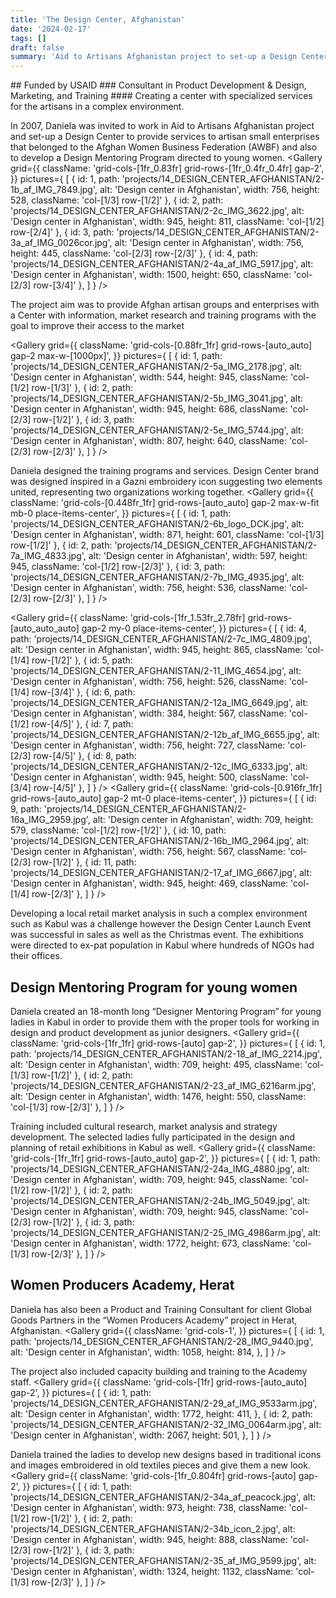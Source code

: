 ```yaml
---
title: 'The Design Center, Afghanistan'
date: '2024-02-17'
tags: []
draft: false
summary: 'Aid to Artisans Afghanistan project to set-up a Design Center that provides services to artisan small enterprises of the Afghan Women Business Federation (AWBF) and to develop a Design Mentoring Program for young women.'
---
```

<DivContainer>
## Funded by USAID
### Consultant in Product Development & Design, Marketing, and Training
#### Creating a center with specialized services for the artisans in a complex environment. 

In 2007, Daniela was invited to work in Aid to Artisans Afghanistan project and set-up a Design Center to provide services to artisan small enterprises that belonged to the Afghan Women Business Federation (AWBF) and also to develop a Design Mentoring Program directed to young women.
<Gallery
  grid={{
    className: 'grid-cols-[1fr_0.83fr] grid-rows-[1fr_0.4fr_0.4fr] gap-2',
  }} 
  pictures={
    [
      {
        id: 1,
        path: 'projects/14_DESIGN_CENTER_AFGHANISTAN/2-1b_af_IMG_7849.jpg',
        alt: 'Design center in Afghanistan',
        width: 756,
        height: 528,
        className: 'col-[1/3] row-[1/2]'
      },
      {
        id: 2,
        path: 'projects/14_DESIGN_CENTER_AFGHANISTAN/2-2c_IMG_3622.jpg',
        alt: 'Design center in Afghanistan',
        width: 945,
        height: 811,
        className: 'col-[1/2] row-[2/4]'
      },
      {
        id: 3,
        path: 'projects/14_DESIGN_CENTER_AFGHANISTAN/2-3a_af_IMG_0026cor.jpg',
        alt: 'Design center in Afghanistan',
        width: 756,
        height: 445,
        className: 'col-[2/3] row-[2/3]'
      },
      {
        id: 4,
        path: 'projects/14_DESIGN_CENTER_AFGHANISTAN/2-4a_af_IMG_5917.jpg',
        alt: 'Design center in Afghanistan',
        width: 1500,
        height: 650,
        className: 'col-[2/3] row-[3/4]'
      },
    ]
  }
/>

The project aim was to provide Afghan artisan groups and enterprises with a Center with information, market research and training programs with the goal to improve their access to the market

<Gallery
  grid={{
    className: 'grid-cols-[0.88fr_1fr] grid-rows-[auto_auto] gap-2 max-w-[1000px]',
  }} 
  pictures={
    [
      {
        id: 1,
        path: 'projects/14_DESIGN_CENTER_AFGHANISTAN/2-5a_IMG_2178.jpg',
        alt: 'Design center in Afghanistan',
        width: 544,
        height: 945,
        className: 'col-[1/2] row-[1/3]'
      },
      {
        id: 2,
        path: 'projects/14_DESIGN_CENTER_AFGHANISTAN/2-5b_IMG_3041.jpg',
        alt: 'Design center in Afghanistan',
        width: 945,
        height: 686,
        className: 'col-[2/3] row-[1/2]'
      },
      {
        id: 3,
        path: 'projects/14_DESIGN_CENTER_AFGHANISTAN/2-5e_IMG_5744.jpg',
        alt: 'Design center in Afghanistan',
        width: 807,
        height: 640,
        className: 'col-[2/3] row-[2/3]'
      },
    ]
  }
/>

Daniela designed the training programs and services. Design Center brand was designed inspired in a Gazni embroidery icon suggesting two elements united, representing two organizations working together.
<Gallery
  grid={{
    className: 'grid-cols-[0.448fr_1fr] grid-rows-[auto_auto] gap-2 max-w-fit mb-0 place-items-center',
  }} 
  pictures={
    [
      {
        id: 1,
        path: 'projects/14_DESIGN_CENTER_AFGHANISTAN/2-6b_logo_DCK.jpg',
        alt: 'Design center in Afghanistan',
        width: 871,
        height: 601,
        className: 'col-[1/3] row-[1/2]'
      },
      {
        id: 2,
        path: 'projects/14_DESIGN_CENTER_AFGHANISTAN/2-7a_IMG_4833.jpg',
        alt: 'Design center in Afghanistan',
        width: 597,
        height: 945,
        className: 'col-[1/2] row-[2/3]'
      },
      {
        id: 3,
        path: 'projects/14_DESIGN_CENTER_AFGHANISTAN/2-7b_IMG_4935.jpg',
        alt: 'Design center in Afghanistan',
        width: 756,
        height: 536,
        className: 'col-[2/3] row-[2/3]'
      },
    ]
  }
/>

<Gallery
  grid={{
    className: 'grid-cols-[1fr_1.53fr_2.78fr] grid-rows-[auto_auto_auto] gap-2 my-0 place-items-center',
  }} 
  pictures={
    [
      {
        id: 4,
        path: 'projects/14_DESIGN_CENTER_AFGHANISTAN/2-7c_IMG_4809.jpg',
        alt: 'Design center in Afghanistan',
        width: 945,
        height: 865,
        className: 'col-[1/4] row-[1/2]'
      },
      {
        id: 5,
        path: 'projects/14_DESIGN_CENTER_AFGHANISTAN/2-11_IMG_4654.jpg',
        alt: 'Design center in Afghanistan',
        width: 756,
        height: 526,
        className: 'col-[1/4] row-[3/4]'
      },
      {
        id: 6,
        path: 'projects/14_DESIGN_CENTER_AFGHANISTAN/2-12a_IMG_6649.jpg',
        alt: 'Design center in Afghanistan',
        width: 384,
        height: 567,
        className: 'col-[1/2] row-[4/5]'
      },
      {
        id: 7,
        path: 'projects/14_DESIGN_CENTER_AFGHANISTAN/2-12b_af_IMG_6655.jpg',
        alt: 'Design center in Afghanistan',
        width: 756,
        height: 727,
        className: 'col-[2/3] row-[4/5]'
      },
      {
        id: 8,
        path: 'projects/14_DESIGN_CENTER_AFGHANISTAN/2-12c_IMG_6333.jpg',
        alt: 'Design center in Afghanistan',
        width: 945,
        height: 500,
        className: 'col-[3/4] row-[4/5]'
      },
    ]
  }
/>
<Gallery
  grid={{
    className: 'grid-cols-[0.916fr_1fr] grid-rows-[auto_auto] gap-2 mt-0 place-items-center',
  }} 
  pictures={
    [
      {
        id: 9,
        path: 'projects/14_DESIGN_CENTER_AFGHANISTAN/2-16a_IMG_2959.jpg',
        alt: 'Design center in Afghanistan',
        width: 709,
        height: 579,
        className: 'col-[1/2] row-[1/2]'
      },
      {
        id: 10,
        path: 'projects/14_DESIGN_CENTER_AFGHANISTAN/2-16b_IMG_2964.jpg',
        alt: 'Design center in Afghanistan',
        width: 756,
        height: 567,
        className: 'col-[2/3] row-[1/2]'
      },
      {
        id: 11,
        path: 'projects/14_DESIGN_CENTER_AFGHANISTAN/2-17_af_IMG_6667.jpg',
        alt: 'Design center in Afghanistan',
        width: 945,
        height: 469,
        className: 'col-[1/4] row-[2/3]'
      },
    ]
  }
/>

Developing a local retail market analysis in such a complex environment such as Kabul was a challenge however the Design Center Launch Event was successful in sales as well as the Christmas event. The exhibitions were directed to ex-pat population in Kabul where hundreds of NGOs had their offices.

## Design Mentoring Program for young women 

Daniela created an 18-month long “Designer Mentoring Program” for young ladies in Kabul in order to provide them with the proper tools for working in design and product development as junior designers.
<Gallery
  grid={{
    className: 'grid-cols-[1fr_1fr] grid-rows-[auto] gap-2',
  }} 
  pictures={
    [
      {
        id: 1,
        path: 'projects/14_DESIGN_CENTER_AFGHANISTAN/2-18_af_IMG_2214.jpg',
        alt: 'Design center in Afghanistan',
        width: 709,
        height: 495,
        className: 'col-[1/3] row-[1/2]'
      },
      {
        id: 2,
        path: 'projects/14_DESIGN_CENTER_AFGHANISTAN/2-23_af_IMG_6216arm.jpg',
        alt: 'Design center in Afghanistan',
        width: 1476,
        height: 550,
        className: 'col-[1/3] row-[2/3]'
      },
    ]
  }
/>

Training included cultural research, market analysis and strategy development. The selected ladies fully participated in the design and planning of retail exhibitions in Kabul as well.
<Gallery
  grid={{
    className: 'grid-cols-[1fr_1fr] grid-rows-[auto_auto] gap-2',
  }} 
  pictures={
    [
      {
        id: 1,
        path: 'projects/14_DESIGN_CENTER_AFGHANISTAN/2-24a_IMG_4880.jpg',
        alt: 'Design center in Afghanistan',
        width: 709,
        height: 945,
        className: 'col-[1/2] row-[1/2]'
      },
      {
        id: 2,
        path: 'projects/14_DESIGN_CENTER_AFGHANISTAN/2-24b_IMG_5049.jpg',
        alt: 'Design center in Afghanistan',
        width: 709,
        height: 945,
        className: 'col-[2/3] row-[1/2]'
      },
      {
        id: 3,
        path: 'projects/14_DESIGN_CENTER_AFGHANISTAN/2-25_IMG_4986arm.jpg',
        alt: 'Design center in Afghanistan',
        width: 1772,
        height: 673,
        className: 'col-[1/3] row-[2/3]'
      },
    ]
  }
/>

## Women Producers Academy, Herat

Daniela has also been a Product and Training Consultant for client Global Goods Partners in the “Women Producers Academy” project in Herat, Afghanistan.
<Gallery
  grid={{
    className: 'grid-cols-1',
  }} 
  pictures={
    [
      {
        id: 1,
        path: 'projects/14_DESIGN_CENTER_AFGHANISTAN/2-28_IMG_9440.jpg',
        alt: 'Design center in Afghanistan',
        width: 1058,
        height: 814,
      },
    ]
  }
/>

The project also included capacity building and training to the Academy staff.
<Gallery
  grid={{
    className: 'grid-cols-[1fr] grid-rows-[auto_auto] gap-2',
  }} 
  pictures={
    [
      {
        id: 1,
        path: 'projects/14_DESIGN_CENTER_AFGHANISTAN/2-29_af_IMG_9533arm.jpg',
        alt: 'Design center in Afghanistan',
        width: 1772,
        height: 411,
      },
      {
        id: 2,
        path: 'projects/14_DESIGN_CENTER_AFGHANISTAN/2-32_IMG_0064arm.jpg',
        alt: 'Design center in Afghanistan',
        width: 2067,
        height: 501,
      },
    ]
  }
/>

Daniela trained the ladies to develop new designs based in traditional icons and images embroidered in old textiles pieces and give them a new look.
<Gallery
  grid={{
    className: 'grid-cols-[1fr_0.804fr] grid-rows-[auto] gap-2',
  }} 
  pictures={
    [
      {
        id: 1,
        path: 'projects/14_DESIGN_CENTER_AFGHANISTAN/2-34a_af_peacock.jpg',
        alt: 'Design center in Afghanistan',
        width: 973,
        height: 738,
        className: 'col-[1/2] row-[1/2]'
      },
      {
        id: 2,
        path: 'projects/14_DESIGN_CENTER_AFGHANISTAN/2-34b_icon_2.jpg',
        alt: 'Design center in Afghanistan',
        width: 945,
        height: 888,
        className: 'col-[2/3] row-[1/2]'
      },
      {
        id: 3,
        path: 'projects/14_DESIGN_CENTER_AFGHANISTAN/2-35_af_IMG_9599.jpg',
        alt: 'Design center in Afghanistan',
        width: 1324,
        height: 1132,
        className: 'col-[1/3] row-[2/3]'
      },
    ]
  }
/>
</DivContainer>